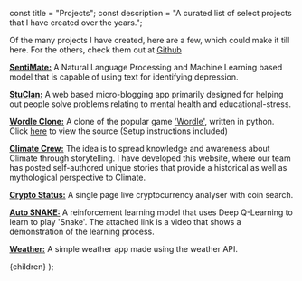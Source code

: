 <!-- Custom Frontmatter -->

const title = "Projects";
const description =
  "A curated list of select projects that I have created over the years.";

<!--  -->

Of the many projects I have created, here are a few, which could make it
till here. For the others, check them out at
[Github](https://github.com/achintyajha)

**[SentiMate:](https://sentimate.org)** A Natural Language Processing and Machine Learning based model that is capable of using text for identifying depression.

**[StuClan:](https://talk.sentimate.org)** A web based micro-blogging app primarily designed for helping out people solve problems relating to mental health and educational-stress.

**[Wordle Clone:](https://github.com/achintyajha/wordle)** A clone of the popular game ['Wordle'](https://www.powerlanguage.co.uk/wordle/), written in python. Click [here](https://github.com/achintyajha/wordle) to view the source (Setup instructions included)

**[Climate Crew:](https://climate-crew.ml/)** The idea is to spread knowledge and awareness about Climate through storytelling. I have developed this website, where our team has posted self-authored unique stories that provide a historical as well as mythological perspective to Climate.

**[Crypto Status:](https://react-crypto-status.vercel.app)** A single page live cryptocurrency analyser with coin search.

**[Auto SNAKE:](https://www.youtube.com/watch?v=wyFxc-_l1jQ)** A reinforcement learning model that uses Deep Q-Learning to learn to play 'Snake'. The attached link is a video that shows a demonstration of the learning process.

**[Weather:](https://achintyajha.github.io/weather.github.io)** A simple weather app made using the weather API.

  <PageLayout title={title} description={description}>
    {children}
  </PageLayout>
);
